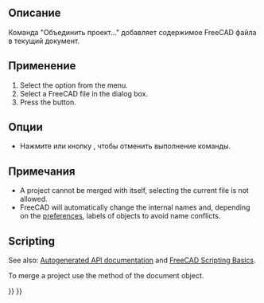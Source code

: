 <languages/>

{{Docnav/ru
|[[Std_Export/ru|Команда "Экспортировать..."]]
|[[Std_ProjectInfo/ru|Команда "Информация о проекте..."]]
|[[Std_File_Menu/ru|Меню "Файл"]]
|IconL=Std_Export.svg
|IconR=Std_ProjectInfo.svg
|IconC=Freecad.svg
}}

<div class="mw-translate-fuzzy">
<!--Empty=1 to suppress icon-->
{{GuiCommand/ru
|Name=Std MergeProjects
|Name/ru=Std MergeProjects
|MenuLocation=Файл → Объединить проект 
|Workbenches=All
}}
</div>

<span id="Description"></span>
==Описание==

Команда "Объединить проект..." добавляет содержимое FreeCAD файла в текущий документ.

<span id="Usage"></span>
==Применение==

# Select the {{MenuCommand|File → [[Image:Std_MergeProjects.svg|16px]] Merge document...}} option from the menu.
# Select a FreeCAD file in the dialog box.
# Press the {{Button|Open}} button.

<span id="Options"></span>
==Опции==

* Нажмите {{KEY|Esc}} или кнопку {{Button|Отмена}}, чтобы отменить выполнение команды.

<span id="Notes"></span>
==Примечания==

* A project cannot be merged with itself, selecting the current file is not allowed.
* FreeCAD will automatically change the internal names and, depending on the [[Preferences_Editor#Document|preferences]], labels of objects to avoid name conflicts.

==Scripting==

See also: [https://freecad.github.io/SourceDoc/ Autogenerated API documentation] and [[FreeCAD_Scripting_Basics|FreeCAD Scripting Basics]].

To merge a project use the {{Incode|mergeProject}} method of the document object.

{{Code|code=
import FreeCAD

FreeCAD.ActiveDocument.mergeProject("Path_to_FCStd_project_file")
}}


{{Docnav/ru
|[[Std_Export/ru|Команда "Экспортировать..."]]
|[[Std_ProjectInfo/ru|Команда "Информация о проекте..."]]
|[[Std_File_Menu/ru|Меню "Файл"]]
|IconL=Std_Export.svg
|IconR=Std_ProjectInfo.svg
|IconC=Freecad.svg
}}

{{Std_Base_navi{{#translation:}}}}
{{Userdocnavi{{#translation:}}}}